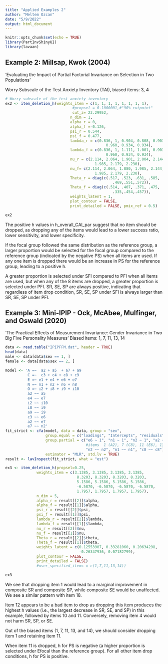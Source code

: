 ```yaml
---
title: "Applied Examples 2"
author: "Meltem Ozcan"
date: "5/9/2022"
output: html_document
---
```


```r
knitr::opts_chunk$set(echo = TRUE)
library(PartInvShinyUI)
library(lavaan)
```
## Example 2:  Millsap, Kwok (2004)
'Evaluating the Impact of Partial Factorial Invariance on
Selection in Two Populations'

Worry Subscale of the Test Anxiety Inventory (TAI), biased items: 3, 4
```r
# Worry subscale of the test anxiety inventory
ex2 <- item_deletion_h(weights_item = c(1, 1, 1, 1, 1, 1, 1, 1), 
                              #propsel = 0.1000001,#"90% cutpoint"
                              cut_z= 23.29952,
                             n_dim = 1,  
                             alpha_r = 0,
                             alpha_f =-0.126,
                             psi_r = 0.544,
                             psi_f = 0.477,
                             lambda_r = c(0.836, 1, 0.904, 0.808, 0.903,
                                             0.960, 0.934, 0.934),
                             lambda_f = c(0.836, 1, 1.111, 1.001, 0.903, 
                                             0.960, 0.934, 0.934),
                             nu_r = c(2.114, 2.064, 1.901, 2.004, 2.144,
                                        1.985, 2.179, 2.230),
                             nu_f= c(2.114, 2.064, 1.880, 1.985, 2.144,
                                        1.985, 2.179, 2.230),
                             Theta_r = diag(c(.517, .523, .631, .585, .481,
                                                .469,.551,.572)),
                             Theta_f = diag(c(.514, .407, .371, .475, .392,
                                                .335,.454,.457)),
                             weights_latent = 1,
                             plot_contour = FALSE,
                             print_detailed = FALSE, pmix_ref = 0.5)
```



```r
ex2
```

The positive h values in h_overall_CAI_par suggest that no item should be 
dropped, as dropping any of the items would lead to a lower success ratio, lower
sensitivity, and lower specificity.

If the focal group followed the same distribution as the reference group, a larger
proportion would be selected for the focal group compared to the reference group 
(indicated by the negative PS) when all items are used. If any one item is dropped
there would be an increase in PS for the reference group, leading to a positive h.




A greater proportion is selected under SFI compared to PFI when all items are used, but when any of the 8 items are dropped, a 
greater proportion is selected under PFI. SR, SE, SP are always
positive, indicating that regardless of item drop condition, 
SR, SE, SP under SFI is always larger than SR, SE, SP under PFI. 



## Example 3: Mini-IPIP - Ock, McAbee, Mulfinger, and Oswald (2020)
'The Practical Effects of Measurement Invariance: Gender Invariance in Two Big Five Personality Measures'
Biased items: 1, 7, 11, 13, 14
```r
data <- read.table("IPIPFFM.dat", header = TRUE)
head(data)
male <- data[data$sex == 1, ]
female <- data[data$sex == 2, ]
```

```r
model <- 'A =~  a2 + a5  + a7 + a9
          C =~  c3 + c4 + c8 + c9
          E =~ e1 + e4 + e6 + e7
          N =~ n1 + n2 + n6 + n8
          O =~ i2 + i8 + i9 + i10
          a2 ~~ a5
          e4 ~~ e7  
          i2 ~~ i10
          i8 ~~ i9
          a9 ~~ i9
          c3 ~~ e6
          a2 ~~ e7
          e7 ~~ n2'
fit_strict <- cfa(model, data = data, group = "sex",
                  group.equal = c("loadings", "Intercepts", "residuals"),
                  group.partial = c("e6 ~ 1", "n1 ~ 1", "n2 ~ 1", "a2 ~ 1", 
                                    #items  1 (A2), 7 (C8), 11 (E6), 13 (N1), 14 (N2)
                                    "n2 ~~ n2", "n1 ~~ n1", "c8 ~~ c8"),
                  estimator = "MLR", std.lv = TRUE)
result <- lavInspect(fit_strict, what = "est")
```

```r
ex3 <- item_deletion_h(propsel=0.25,
              weights_item = c(3.1385, 3.1385, 3.1385, 3.1385,
                                8.3203, 8.3203, 8.3203, 8.3203,
                                5.1586, 5.1586, 5.1586, 5.1586,
                                -6.5870, -6.5870, -6.5870, -6.5870,
                                1.7957, 1.7957, 1.7957, 1.7957), 
              n_dim = 5, 
              alpha_r = result[[2]]$alpha,
              alpha_f = result[[1]]$alpha,
              psi_r = result[[2]]$psi,
              psi_f = result[[1]]$psi,
              lambda_r = result[[2]]$lambda,
              lambda_f = result[[1]]$lambda,
              nu_r = result[[2]]$nu,
              nu_f = result[[1]]$nu,
              Theta_r = result[[2]]$theta,
              Theta_f = result[[1]]$theta,
              weights_latent = c(0.12553907, 0.33281060, 0.20634298, 
                                 -0.26347936, 0.07182799),
              plot_contour = FALSE, 
              print_detailed = FALSE)
              #user_specified_items = c(1,7,11,13,14))
```

```r
ex3
```

We see that dropping item 1 would lead to
a marginal improvement in composite SR and composite SP, while composite SE would be unaffected. We see a similar
pattern with item 18. 

Item 12 appears to be a bad item to drop as dropping this item produces the highest
h values (i.e., the largest decrease in SR, SE, and SP) in this example, followed
by items 10 and 11. Conversely, removing item 4 would not harm SR, SP, or SE.

Out of the biased items (1, 7, 11, 13, and 14), we should consider dropping item 1
and retaining item 11.

When item 11 is dropped, h for PS is negative (a higher proportion is selected 
under Efocal than the reference group). For all other item drop conditions, h for 
PS is positive. 